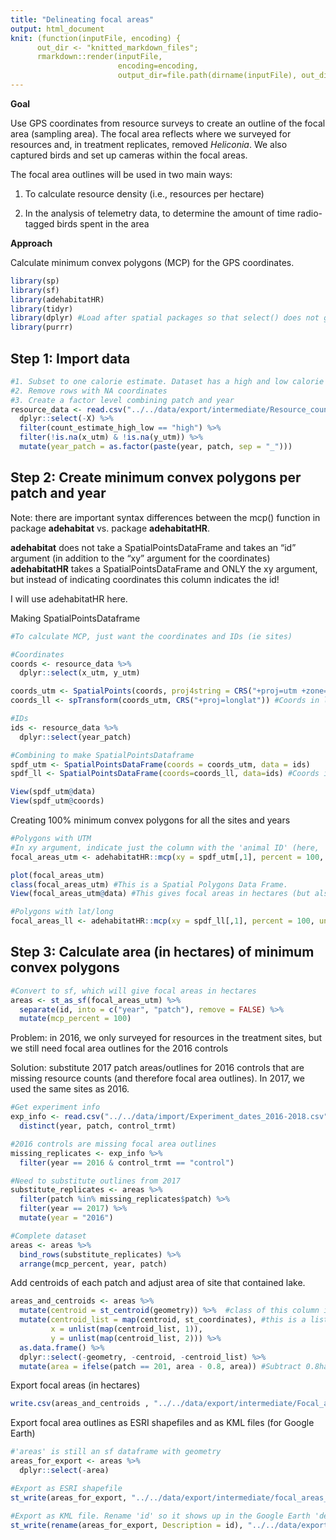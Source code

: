 ```yaml
---
title: "Delineating focal areas"
output: html_document
knit: (function(inputFile, encoding) {
      out_dir <- "knitted_markdown_files";
      rmarkdown::render(inputFile,
                        encoding=encoding,
                        output_dir=file.path(dirname(inputFile), out_dir))})
---
```


**Goal**

Use GPS coordinates from resource surveys to create an outline of the focal area (sampling area). The focal area reflects where we surveyed for resources and, in treatment replicates, removed *Heliconia*. We also captured birds and set up cameras within the focal areas.

The focal area outlines will be used in two main ways:

1. To calculate resource density (i.e., resources per hectare)

2. In the analysis of telemetry data, to determine the amount of time radio-tagged birds spent in the area

**Approach**

Calculate minimum convex polygons (MCP) for the GPS coordinates.

```r
library(sp)
library(sf)
library(adehabitatHR)
library(tidyr)
library(dplyr) #Load after spatial packages so that select() does not get superseded
library(purrr)
```

## Step 1: Import data

```r
#1. Subset to one calorie estimate. Dataset has a high and low calorie estimate, but only need one here
#2. Remove rows with NA coordinates
#3. Create a factor level combining patch and year
resource_data <- read.csv("../../data/export/intermediate/Resource_counts_2016-2018_with_calories.csv") %>%
  dplyr::select(-X) %>%
  filter(count_estimate_high_low == "high") %>% 
  filter(!is.na(x_utm) & !is.na(y_utm)) %>%
  mutate(year_patch = as.factor(paste(year, patch, sep = "_")))
```

## Step 2: Create minimum convex polygons per patch and year

Note: there are important syntax differences between the mcp() function in package **adehabitat** vs. package **adehabitatHR**.

**adehabitat** does not take a SpatialPointsDataFrame and takes an "id" argument (in addition to the "xy" argument for the coordinates)
**adehabitatHR** takes a SpatialPointsDataFrame and ONLY the xy argument, but instead of indicating coordinates this column indicates the id!

I will use adehabitatHR here.

Making SpatialPointsDataframe 
```r
#To calculate MCP, just want the coordinates and IDs (ie sites)

#Coordinates
coords <- resource_data %>%
  dplyr::select(x_utm, y_utm)

coords_utm <- SpatialPoints(coords, proj4string = CRS("+proj=utm +zone=17 +ellps=WGS84 +datum=WGS84 +units=m +no_defs"))
coords_ll <- spTransform(coords_utm, CRS("+proj=longlat")) #Coords in lat/long, need this to export as kml

#IDs
ids <- resource_data %>%
  dplyr::select(year_patch)

#Combining to make SpatialPointsDataframe
spdf_utm <- SpatialPointsDataFrame(coords = coords_utm, data = ids)
spdf_ll <- SpatialPointsDataFrame(coords=coords_ll, data=ids) #Coords in lat/long, for export as kml

View(spdf_utm@data)
View(spdf_utm@coords)
```

Creating 100% minimum convex polygons for all the sites and years
```r
#Polygons with UTM
#In xy argument, indicate just the column with the 'animal ID' (here, 'year_patch')
focal_areas_utm <- adehabitatHR::mcp(xy = spdf_utm[,1], percent = 100, unout = "ha")

plot(focal_areas_utm)
class(focal_areas_utm) #This is a Spatial Polygons Data Frame.
View(focal_areas_utm@data) #This gives focal areas in hectares (but also see below)

#Polygons with lat/long
focal_areas_ll <- adehabitatHR::mcp(xy = spdf_ll[,1], percent = 100, unout = "ha")
```

## Step 3: Calculate area (in hectares) of minimum convex polygons
```r
#Convert to sf, which will give focal areas in hectares
areas <- st_as_sf(focal_areas_utm) %>%
  separate(id, into = c("year", "patch"), remove = FALSE) %>%
  mutate(mcp_percent = 100)
```

Problem: in 2016, we only surveyed for resources in the treatment sites, but we still need focal area outlines for the 2016 controls

Solution: substitute 2017 patch areas/outlines for 2016 controls that are missing resource counts (and therefore focal area outlines). In 2017, we used the same sites as 2016.
```r
#Get experiment info
exp_info <- read.csv("../../data/import/Experiment_dates_2016-2018.csv")%>%
  distinct(year, patch, control_trmt)

#2016 controls are missing focal area outlines
missing_replicates <- exp_info %>%
  filter(year == 2016 & control_trmt == "control")

#Need to substitute outlines from 2017
substitute_replicates <- areas %>%
  filter(patch %in% missing_replicates$patch) %>%
  filter(year == 2017) %>%
  mutate(year = "2016")

#Complete dataset
areas <- areas %>%
  bind_rows(substitute_replicates) %>%
  arrange(mcp_percent, year, patch)
```

Add centroids of each patch and adjust area of site that contained lake.
```r
areas_and_centroids <- areas %>%
  mutate(centroid = st_centroid(geometry)) %>%  #class of this column is "sfc_POINT" "sfc" 
  mutate(centroid_list = map(centroid, st_coordinates), #this is a list instead of a sf object
         x = unlist(map(centroid_list, 1)),
         y = unlist(map(centroid_list, 2))) %>%
  as.data.frame() %>%
  dplyr::select(-geometry, -centroid, -centroid_list) %>%
  mutate(area = ifelse(patch == 201, area - 0.8, area)) #Subtract 0.8ha from patch 201 (Cantaros) - this was grass/lake
```

Export focal areas (in hectares)
```r
write.csv(areas_and_centroids , "../../data/export/intermediate/Focal_area_sizes_and_centroids.csv") 
```

Export focal area outlines as ESRI shapefiles and as KML files (for Google Earth)
```r
#'areas' is still an sf dataframe with geometry
areas_for_export <- areas %>%
  dplyr::select(-area)

#Export as ESRI shapefile
st_write(areas_for_export, "../../data/export/intermediate/focal_areas_2016-2018.shp", driver = "ESRI Shapefile") 

#Export as KML file. Rename 'id' so it shows up in the Google Earth 'description' field
st_write(rename(areas_for_export, Description = id), "../../data/export/intermediate/focal_areas_2016-2018.kml", driver = "kml", delete_dsn = TRUE) 
```